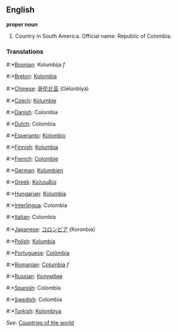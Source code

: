 ==English==

'''proper noun'''

# Country in South America. Official name: Republic of Colombia.

===Translations===
#:*[[Bosnian]]: Kolumbija ''f''
#:*[[Breton]]: [[Kolombia]]
#:*[[Chinese]]: [[哥伦比亚]] (Gēlúnbǐyà)
#:*[[Czech]]: [[Kolumbie]]
#:*[[Danish]]: Colombia
#:*[[Dutch]]: Colombia
#:*[[Esperanto]]: [[Kolombio]]
#:*[[Finnish]]: [[Kolumbia]]
#:*[[French]]: [[Colombie]]
#:*[[German]]: [[Kolumbien]]
#:*[[Greek]]: [[Κολομβία]]
#:*[[Hungarian]]: [[Kolumbia]]
#:*[[Interlingua]]: Colombia
#:*[[Italian]]: Colombia
#:*[[Japanese]]: [[コロンビア]] (Koronbia)
#:*[[Polish]]: [[Kolumbia]]
#:*[[Portuguese]]: [[Colômbia]]
#:*[[Romanian]]: [[Columbia]] ''f''
#:*[[Russian]]: [[Колумбия]]
#:*[[Spanish]]: Colombia
#:*[[Swedish]]: Colombia
#:*[[Turkish]]: [[Kolombiya]]

''See'': [[Countries of the world]]